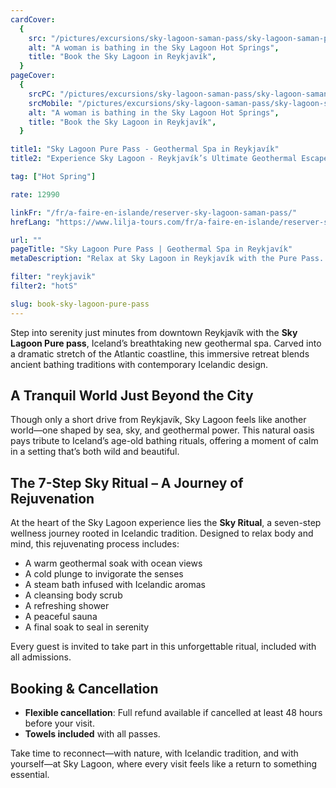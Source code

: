 ```yaml
---
cardCover:
  {
    src: "/pictures/excursions/sky-lagoon-saman-pass/sky-lagoon-saman-pass-card.webp",
    alt: "A woman is bathing in the Sky Lagoon Hot Springs",
    title: "Book the Sky Lagoon in Reykjavík",
  }
pageCover:
  {
    srcPC: "/pictures/excursions/sky-lagoon-saman-pass/sky-lagoon-saman-pass-header-pc.webp",
    srcMobile: "/pictures/excursions/sky-lagoon-saman-pass/sky-lagoon-saman-pass-header-mobile.webp",
    alt: "A woman is bathing in the Sky Lagoon Hot Springs",
    title: "Book the Sky Lagoon in Reykjavík",
  }

title1: "Sky Lagoon Pure Pass - Geothermal Spa in Reykjavík"
title2: "Experience Sky Lagoon - Reykjavík’s Ultimate Geothermal Escape"

tag: ["Hot Spring"]

rate: 12990

linkFr: "/fr/a-faire-en-islande/reserver-sky-lagoon-saman-pass/"
hrefLang: "https://www.lilja-tours.com/fr/a-faire-en-islande/reserver-sky-lagoon-saman-pass/"

url: ""
pageTitle: "Sky Lagoon Pure Pass | Geothermal Spa in Reykjavík"
metaDescription: "Relax at Sky Lagoon in Reykjavík with the Pure Pass. Experience the 7-Step Sky Ritual, ocean views, and rejuvenating geothermal baths. Book your Icelandic escape!"

filter: "reykjavik"
filter2: "hotS"

slug: book-sky-lagoon-pure-pass
---
```


Step into serenity just minutes from downtown Reykjavík with the **Sky Lagoon Pure pass**, Iceland’s breathtaking new geothermal spa. Carved into a dramatic stretch of the Atlantic coastline, this immersive retreat blends ancient bathing traditions with contemporary Icelandic design.

## A Tranquil World Just Beyond the City

Though only a short drive from Reykjavík, Sky Lagoon feels like another world—one shaped by sea, sky, and geothermal power. This natural oasis pays tribute to Iceland’s age-old bathing rituals, offering a moment of calm in a setting that’s both wild and beautiful.

## The 7-Step Sky Ritual – A Journey of Rejuvenation

At the heart of the Sky Lagoon experience lies the **Sky Ritual**, a seven-step wellness journey rooted in Icelandic tradition. Designed to relax body and mind, this rejuvenating process includes:

- A warm geothermal soak with ocean views
- A cold plunge to invigorate the senses
- A steam bath infused with Icelandic aromas
- A cleansing body scrub
- A refreshing shower
- A peaceful sauna
- A final soak to seal in serenity

Every guest is invited to take part in this unforgettable ritual, included with all admissions.

## Booking & Cancellation

- **Flexible cancellation**: Full refund available if cancelled at least 48 hours before your visit.
- **Towels included** with all passes.

Take time to reconnect—with nature, with Icelandic tradition, and with yourself—at Sky Lagoon, where every visit feels like a return to something essential.

<script type="text/javascript" src="https://widgets.bokun.io/assets/javascripts/apps/build/BokunWidgetsLoader.js?bookingChannelUUID=97236c68-b945-4a96-8587-660bdc4c45fd" async></script>

<div class="bokunWidget" data-src="https://widgets.bokun.io/online-sales/97236c68-b945-4a96-8587-660bdc4c45fd/experience-calendar/618636"></div>
